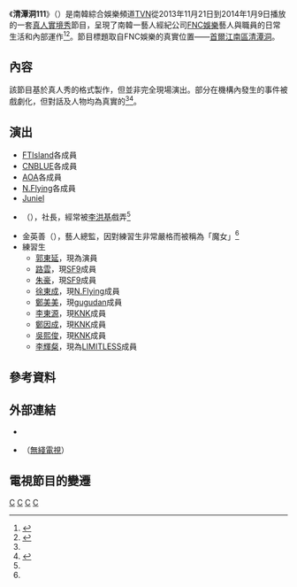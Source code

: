 {{noteTA
|G1=TV
}}
{{Infobox television
| show_name            = 清潭洞111
| image                = [[File:Cheongdam-dong_111_Logo.png|280px]]
| caption              = 
| show_name_2          =
| genre                = [[真人實境秀|真人實境秀]]
| creator              =
| writer               =
| director             =
| creative_director    =
| developer            =
| presenter            = 
| starring             = [[FNC娛樂|FNC娛樂]]藝人及職員
| voices               =
| narrated             =
| theme_music_composer =
| opentheme            =
| endtheme             =
| composer             =
| country              = [[南韓|南韓]]
| language             = [[韓語|韓語]]
| num_seasons          = 
| num_episodes         = 8
| list_episodes        = 
| executive_producer   =
| co_exec              =
| producer             = 
| editor               =
| story_editor         =
| location             =
| cinematography       =
| camera               =
| runtime              = 60分鐘
| network              = [[TVN|TVN]]
| picture_format       = [[1080i|1080i]]（[[HDTV|HDTV]]）
| audio_format         = [[立體聲|立體聲]]
| first_run            =
| first_aired          = 2013年11月21日
| last_aired           = 2014年1月9日<ref>{{cite web|url=http://movie.daum.net/tv/detail/main.do?tvProgramId=64846|title=청담동 111|publisher=Daum Movie|accessdate=2014-04-21|language=ko|archive-url=https://web.archive.org/web/20140422232905/http://movie.daum.net/tv/detail/main.do?tvProgramId=64846|archive-date=2014-04-22|dead-url=yes}}</ref>
| preceded_by          = 
| followed_by          = 清潭洞111：N.Flying明星之路
| related              = 
| website              = http://program.interest.me/tvn/fnc/
| production_website   =
| company = Signal Entertainment Group<br>Unione I&M
}}
{{Infobox Korean name
|title  = 清潭洞111
|hangul = 청담동 111
|rr = Cheongdam-dong 111
|mr = Ch'ŏngdam-tong 111
|color = lavender
}}
《'''清潭洞111'''》（{{lang-ko|'''청담동 111'''}}）是南韓綜合娛樂頻道[[TVN|TVN]]從2013年11月21日到2014年1月9日播放的一套[[真人實境秀|真人實境秀]]節目，呈現了南韓一藝人經紀公司[[FNC娛樂|FNC娛樂]]藝人與職員的日常生活和內部運作<ref>{{cite web|url=http://mwave.interest.me/enewsworld/en/article/50459/fnc-entertainment-will-film-a-reality-drama|title=FT Island and CN Blue to Appear in a FNC Reality Drama|date=2013-11-12|accessdate=2014-04-21|publisher=MWAVE|archive-date=2016-03-03|archive-url=https://web.archive.org/web/20160303182104/http://mwave.interest.me/enewsworld/en/article/50459/fnc-entertainment-will-film-a-reality-drama|dead-url=no}}</ref><ref name="st">{{cite web|url=http://stcommunities.straitstimes.com/tv/2013/11/19/follow-groups-cnblue-behind-scenes-korean-reality-drama-cheongdamdong-111|title=Follow groups like CNBlue behind the scenes in Korean reality drama Cheongdamdong 111|publisher=The Straits Times|date=2013-11-19|accessdate=2014-04-21|deadurl=yes|archiveurl=https://web.archive.org/web/20140422233026/http://stcommunities.straitstimes.com/tv/2013/11/19/follow-groups-cnblue-behind-scenes-korean-reality-drama-cheongdamdong-111|archivedate=2014年4月22日|df=}}</ref>。節目標題取自FNC娛樂的真實位置——[[首爾|首爾]][[江南區_(首爾)|江南區]][[清潭洞|清潭洞]]。

==內容==
該節目基於真人秀的格式製作，但並非完全現場演出。部分在機構內發生的事件被戲劇化，但對話及人物均為真實的<ref name="st" /><ref>{{cite web|url=http://www.allkpop.com/article/2013/12/ft-islands-hongki-discusses-fnc-entertainment-reality-program-cheongdamdong-111|title=F.T. Island's Hongki discusses FNC Entertainment reality program 'Cheongdamdong 111'|date=2013-12-04|publisher=[[Allkpop|Allkpop]]|accessdate=2014-04-21|archive-date=2020-11-30|archive-url=https://web.archive.org/web/20201130203338/https://www.allkpop.com/article/2013/12/ft-islands-hongki-discusses-fnc-entertainment-reality-program-cheongdamdong-111|dead-url=no}}</ref>。

==演出==
* [[FTIsland|FTIsland]]各成員
* [[CNBLUE|CNBLUE]]各成員
* [[AOA_(韓國)|AOA]]各成員
* [[N.Flying|N.Flying]]各成員
* [[Juniel|Juniel]]
* {{link-ko|韓成浩|한성호}}（{{lang|ko|한성호}}），社長，經常被[[李洪基|李洪基]]戲弄<ref name="st" />
* 金英善（{{lang|ko|김영선}}），藝人總監，因對練習生非常嚴格而被稱為「魔女」<ref name="st" />
* 練習生
**[[郭東延|郭東延]]，現為演員
**[[路雲|路雲]]，現[[SF9|SF9]]成員
**[[朱豪|朱豪]]，現[[SF9|SF9]]成員
**[[徐東成|徐東成]]，現[[N.Flying|N.Flying]]成員
**[[鄭美美|鄭美美]]，現[[gugudan|gugudan]]成員
**[[李東源|李東源]]，現[[KNK|KNK]]成員
**[[鄭因成|鄭因成]]，現[[KNK|KNK]]成員
**[[吳熙俊|吳熙俊]]，現[[KNK|KNK]]成員
**[[李輝粲|李輝粲]]，現為[[LIMITLESS|LIMITLESS]]成員

==參考資料==
{{reflist}}

==外部連結==
* {{official|http://program.interest.me/tvn/fnc/ 韓國tvN}}{{ko}}
* {{official|http://programme.tvb.com/variety/cheongdamdong111}}（[[電視廣播有限公司|無綫電視]]）{{zh-hk}}

== 電視節目的變遷 ==
{{電視節目的變遷
|電視台={{HK}}[[電視廣播有限公司|無綫電視]][[J2|J2]]
|播放檔次=星期一至四 22:00-22:30
|節目名稱=清潭洞111<br/>（2014.02.03－2014.02.27）<br>（每次播映半集）
|上一節目=[[姊妹淘_(電視節目)|姊妹淘]]（第二輯）<br/>（2013.09.16－2014.01.29）
|下一節目=[[姊妹淘_(電視節目)|姊妹淘]]（第二輯）<br/>（2014.03.03－2014.11.13）
|2電視台={{HK}}[[電視廣播有限公司|無綫電視]][[J2|J2]]
|2播放檔次=星期二至六 10:00-11:00<br/>8月20日 10:05-11:05
|2節目名稱=清潭洞111<br/>重播<br/>（2014.08.19－2014.08.28）
|2上一節目=[[燒賣_(電視劇)|燒賣]]<br/>（2014.07.31－2014.08.16）
|2下一節目=[[全英音樂獎|英國音樂大獎2014]]<small>（10:00-12:00）</small><br/>（2014.08.29）
}}

{{TvN}}
{{FNC娛樂}}
{{Signal Entertainment Group}}

[[Category:真人秀節目|C]]
[[Category:韓國電視節目|C]]
[[Category:江南區背景作品_(首爾特別市)|C]]
[[Category:FNC娛樂|C]]